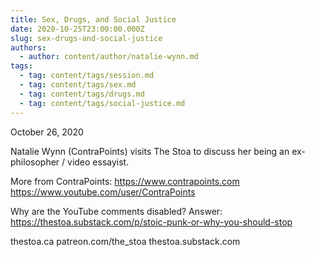 ```yaml
---
title: Sex, Drugs, and Social Justice
date: 2020-10-25T23:00:00.000Z
slug: sex-drugs-and-social-justice
authors:
  - author: content/author/natalie-wynn.md
tags:
  - tag: content/tags/session.md
  - tag: content/tags/sex.md
  - tag: content/tags/drugs.md
  - tag: content/tags/social-justice.md
---
```


October 26, 2020

Natalie Wynn (ContraPoints) visits The Stoa to discuss her being an ex-philosopher / video essayist.

More from ContraPoints:
https://www.contrapoints.com
https://www.youtube.com/user/ContraPoints

Why are the YouTube comments disabled? Answer: https://thestoa.substack.com/p/stoic-punk-or-why-you-should-stop

thestoa.ca
patreon.com/the_stoa
thestoa.substack.com
